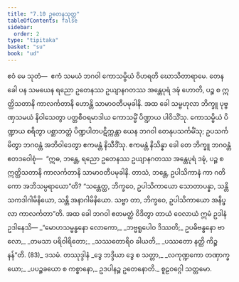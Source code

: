 ```yaml
---
title: "7.10 ဥတေနသုတ္တ"
tableOfContents: false
sidebar:
  order: 2
type: "tipitaka"
basket: "su"
book: "ud"
---
```



<DynamicBreadcrumb />

<Division number="70" book="ud">

<Paragraph number="652" book="ud">
ဧဝံ မေ သုတံ—  ဧကံ သမယံ ဘဂဝါ ကောသမ္ဗိယံ ဝိဟရတိ ဃောသိတာရာမေ. တေန ခေါ ပန သမယေန ရညော ဥတေနဿ ဥယျာနဂတဿ အန္တေပုရံ ဒဍ္ဎံ ဟောတိ, ပဉ္စ စ ဣတ္ထိသတာနိ ကာလင်္ကတာနိ ဟောန္တိ သာမာဝတီပမုခါနိ.
</Paragraph>

<Paragraph number="653" book="ud">
အထ ခေါ သမ္ဗဟုလာ ဘိက္ခူ ပုဗ္ဗဏှသမယံ နိဝါသေတွာ ပတ္တစီဝရမာဒါယ ကောသမ္ဗိံ ပိဏ္ဍာယ ပါဝိသိံသု. ကောသမ္ဗိယံ ပိဏ္ဍာယ စရိတွာ ပစ္ဆာဘတ္တံ ပိဏ္ဍပါတပဋိက္ကန္တာ ယေန ဘဂဝါ တေနုပသင်္ကမိံသု; ဥပသင်္ကမိတွာ ဘဂဝန္တံ အဘိဝါဒေတွာ ဧကမန္တံ နိသီဒိံသု. ဧကမန္တံ နိသိန္နာ ခေါ တေ ဘိက္ခူ ဘဂဝန္တံ ဧတဒဝေါစုံ—  “ဣဓ, ဘန္တေ, ရညော ဥတေနဿ ဥယျာနဂတဿ အန္တေပုရံ ဒဍ္ဎံ, ပဉ္စ စ ဣတ္ထိသတာနိ ကာလင်္ကတာနိ သာမာဝတီပမုခါနိ. တာသံ, ဘန္တေ, ဥပါသိကာနံ ကာ ဂတိ ကော အဘိသမ္ပရာယော”တိ?
</Paragraph>

<Paragraph number="654" book="ud">
“သန္တေတ္ထ, ဘိက္ခဝေ, ဥပါသိကာယော သောတာပန္နာ, သန္တိ သကဒါဂါမိနိယော, သန္တိ အနာဂါမိနိယော. သဗ္ဗာ တာ, ဘိက္ခဝေ, ဥပါသိကာယော အနိပ္ဖလာ ကာလင်္ကတာ”တိ.
</Paragraph>

<Paragraph number="655" book="ud">
အထ ခေါ ဘဂဝါ ဧတမတ္ထံ ဝိဒိတွာ တာယံ ဝေလာယံ ဣမံ ဥဒါနံ ဥဒါနေသိ—
</Paragraph>

<Paragraph number="656" type="verses" book="ud">
_“မောဟသမ္ဗန္ဓနော လောကော,_  
_ဘဗ္ဗရူပေါဝ ဒိဿတိ;_  
ဥပဓိဗန္ဓနော ဗာလော,_  
_တမသာ ပရိဝါရိတော;_  
_သဿတောရိဝ ခါယတိ,_  
_ပဿတော နတ္ထိ ကိဉ္စနန်”တိ. (83)_  


</Paragraph>
</Division>

<Paragraph number="657" type="center" book="ud">
ဒသမံ.



</Paragraph>

<Paragraph number="658" type="center" book="ud">
တဿုဒ္ဒါနံ


</Paragraph>

<Paragraph number="659" type="verses" book="ud">
_ဒွေ ဘဒ္ဒိယာ ဒွေ စ သတ္တာ,_  
_လကုဏ္ဍကော တဏှာက္ခယော;_  
_ပပဉ္စခယော စ ကစ္စာနော,_  
ဥဒပါနဉ္စ ဥတေနောတိ._  


</Paragraph>

<Paragraph number="660" type="center" book="ud">
စူဠဝဂ္ဂေါ သတ္တမော.
</Paragraph>
